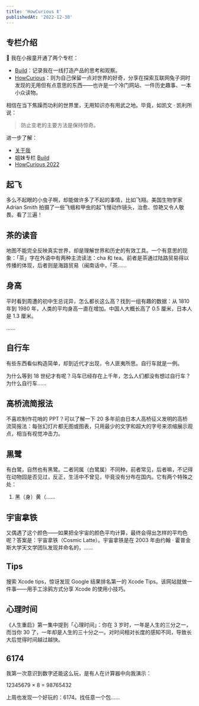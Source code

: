 ```yaml
---
title: 'HowCurious Ⅱ'
publishedAt: '2022-12-30'
---
```


## 专栏介绍

👋 我在小报童开通了两个专栏：

* [Build](https://xiaobot.net/p/b23)：记录我在一线打造产品的思考和观察。
* [HowCurious](https://xiaobot.net/p/hc23)：则为自己保留一点对世界的好奇，分享在探索互联网兔子洞时发现的无用但有点意思的东西——也许是一个冷门网站、一件历史趣事、一本小众读物。

相信在当下焦躁而功利的世界里，无用知识亦有用武之地。毕竟，如凯文 · 凯利所说：


> 防止变老的主要方法是保持惊奇。

进一步了解：

* [关于我](https://dominich.notion.site/54c952a636434bd29ebd1e9e5ec0e8ec)
* 姐妹专栏 [Build](https://xiaobot.net/p/b23)
* [HowCurious 2022](https://xiaobot.net/p/howcurious)


## 起飞
多么不起眼的小虫子啊，却能做许多了不起的事情，比如飞翔。美国生物学家 Adrian Smith 拍摄了一些飞蛾和甲虫的起飞慢动作镜头，治愈、惊艳又令人敬畏。看了三遍！

## 茶的读音
地图不能完全反映真实世界，却是理解世界和历史的有效工具。一个有意思的现象：「茶」字在外语中有两种主流读法：cha 和 tea。前者是茶通过陆路贸易得以传播的体现，后者则是海路贸易（闽南话中，「茶......

## 身高
平时看到周遭的初中生总诧异，怎么都长这么高？找到一组有趣的数据：从 1810 年到 1980 年，人类的平均身高一直在增加。中国人大概长高了 0.5 厘米，日本人是 1.3 厘米。

......

## 自行车
有些东西看似构造简单，却到近代才出现，令人匪夷所思。自行车就是一例。

为什么等到 18 世纪才有呢？马车已经存在上千年，怎么人们都没有想过自行车？为什么自行车......

## 高桥流简报法
不喜欢制作花哨的 PPT？可以了解一下 20 多年前由日本人高桥征义发明的高桥流简报法：每张幻灯片都无图或图表，只用最少的文字和超大的字号来浓缩展示观点，相当有视觉冲击力。

## 黒鹭
有白鹭，自然也有黑鹭。二者同属（白鹭属）不同种，前者常见，后者嘛，不记得在动物园是否见过，反正，生活中不曾见，毕竟没有分布在国内。它有两个特殊之处：

1. 黑（身）黄（......

## 宇宙拿铁
又偶遇了这个颜色——如果把全宇宙的颜色平均计算，最终会得出怎样的平均色呢？答案是：宇宙拿铁（Cosmic Latte）。宇宙拿铁是在 2003 年由约翰 · 霍普金斯大学天文学团队发现并命名的，......

## Tips
搜索 Xcode tips，惊讶发现 Google 结果排名第一的 Xcode Tips。该网站就做一件事——用手工涂鸦方式分享 Xcode 的使用小技巧。

## 心理时间
《人生重启》第一集中提到「心理时间」：你在 3 岁时，一年是人生的三分之一，而当你 30 了，一年却是人生的三十分之一。对时间相对长度的感知不同，导致长大后觉得时间越过越快。

## 6174
我第一次意识到数字还能这么玩，是有人在计算器中向我演示：

12345679 × 8 = 98765432

上周也发现一个好玩的：6174。找任意一个包......

